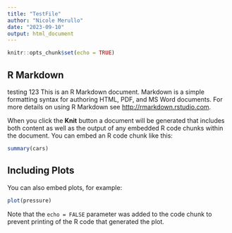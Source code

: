 ```yaml
---
title: "TestFile"
author: "Nicole Merullo"
date: "2023-09-10"
output: html_document
---
```


```r
knitr::opts_chunk$set(echo = TRUE)
```

## R Markdown
testing 123
This is an R Markdown document. Markdown is a simple formatting syntax for authoring HTML, PDF, and MS Word documents. For more details on using R Markdown see <http://rmarkdown.rstudio.com>.

When you click the **Knit** button a document will be generated that includes both content as well as the output of any embedded R code chunks within the document. You can embed an R code chunk like this:

```r
summary(cars)
```

## Including Plots

You can also embed plots, for example:

```r
plot(pressure)
```

Note that the `echo = FALSE` parameter was added to the code chunk to prevent printing of the R code that generated the plot.
